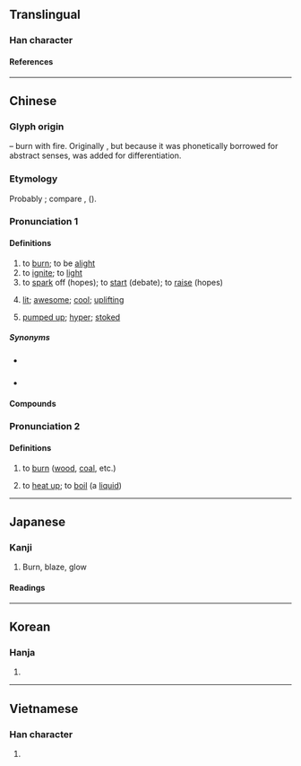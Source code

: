 {{character info}}
==Translingual==

===Han character===
{{Han char|rn=86|rad=火|as=12|sn=16|four=93833|canj=FBKF|ids=⿰火然}}

====References====
{{Han ref|kx=0682.070|dkj=19394|dj=1094.060|hdz=32235.110|uh=71C3}}

----

==Chinese==

===Glyph origin===
{{Han etym}}
{{Han compound|火|然|ls=psc|c1=s|c2=p|t1=fire}} – burn with fire. Originally {{och-l|然}}, but because it was phonetically borrowed for abstract senses, {{m|zh|火}} was added for differentiation.

===Etymology===
Probably {{der|zh|sit}}; compare {{cog|kac|nan||to light}}, {{m|kac|shanan||torch}} ({{zh-ref|Schuessler, 2007}}).

===Pronunciation 1===
{{zh-forms|ss=𤆂|alt=然,㸐}}

{{zh-pron
|m=rán
|m-s=ran2
|c=jin4
|c-t=ngen3
|g=len4
|h=pfs=yèn;gd=yan2
|j=ran1/ran2
|mb=ǐng
|md=iòng
|mn=xm,qz,tp:liân/zz,kh:jiân
|mn_note=literary
|mn-t=riang5/riêng5
|mn-t_note=literary (riêng5 - Chaozhou)
|w=3zoe
|x=yenn2
|mc=y
|oc=y
|ma=y
|cat=v,a
}}

====Definitions====
{{zh-hanzi}}

# to [[burn]]; to be [[alight]]
# to [[ignite]]; to [[light]]
# to [[spark]] off (hopes); to [[start]] (debate); to [[raise]] (hopes)
# {{lb|zh|neologism|slang}} [[lit]]; [[awesome]]; [[cool]]; [[uplifting]]
# {{lb|zh|neologism|slang}} [[pumped up]]; [[hyper]]; [[stoked]]

=====Synonyms=====
* {{s|to burn}} {{zh-l|焚燒}}
* {{s|to ignite}}
{{zh-syn-saurus|點燃}}

====Compounds====
{{zh-der|燃點|燃放|燃料|燃眉之急|燃氣輪機|燃燒|燃燒彈|助燃|可燃性|完全燃燒|內燃機|引燃|外燃機|可燃物|燃膏繼晷|燃臍|燃藜|淨化燃煤|燃糠照薪|燃燈佛|煮豆燃萁|燃犀|燃料礦物|燃糠自照|核子燃料|燃犀溫嶠|燃萁煮豆|燃眉|燃料油|死灰復燃|核燃料|點燃|自燃|斷臂燃身|沈燃|洞燃|燃指|燃火|燃灰|燃灼|燃石|燃糠|燃肉身燈|燃萁之敏|燃萁煎豆|燃頂|燃鼎|燔燃|燼燃|犀燃|犀燃燭照|臍燃|豆萁燃豆}}

===Pronunciation 2===
{{zh-forms|alt=焚-Hokkien,煆-Teochew; Hainanese,炾-Teochew}}
{{zh-pron
|mn=hiâⁿ
|mn_note=hiâⁿ - vernacular
|mn-t=hian5
|mn-t_note=vernacular
|mc=y
|oc=y
|cat=v
}}

====Definitions====
{{zh-hanzi}}

# {{lb|zh|Hokkien|Teochew|Hainanese}} to [[burn]] ([[wood]], [[coal]], etc.)
# {{lb|zh|Hokkien|Teochew}} to [[heat up]]; to [[boil]] (a [[liquid]])
#: {{zh-x|燃水|to '''heat up''' water; to '''boil''' water|MN}}

{{zh-cat|Advanced|Fire}}

----

==Japanese==

===Kanji===
{{ja-kanji|grade=5|rs=火12}}

# Burn, blaze, glow

====Readings====
{{ja-readings
|goon=ねん
|kanon=ぜん
|kun=も-える<も-ゆ, も-す, も-やす
}}

----

==Korean==

===Hanja===
{{ko-hanja|[[타다|탈]]|연}}

# {{hanja form of|연|[[burn]], light fire, [[ignite]]}}

----

==Vietnamese==

===Han character===
{{vi-readings|readings=nhiên,nhen|rs=火12}}

# {{rfdef|vi|sort=火12}}